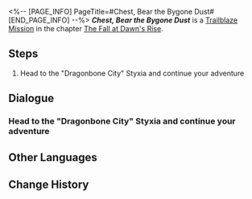 <%-- [PAGE_INFO]
PageTitle=#Chest, Bear the Bygone Dust#
[END_PAGE_INFO] --%>
{{Stub|Dialogue.}}
{{Mission Infobox
|id            = 1040403
|title         = 
|image         = Mission Chest, Bear the Bygone Dust.png{{subst:void|<!--$UPLOAD:<<SpriteOutput/Chronicle/1040403.png>-<Mission Chest, Bear the Bygone Dust.png>-<Fate's Atlas Images>>-->}}
|type          = Trailblaze
|event_name    = 
|chapter       = The Fall at Dawn's Rise
|requirements  = [[Trailblaze Mission]] ''[[Scrolls, Turn the Blade's Gaze]]'' completed
|summary       = After escorting you and Phainon to the Grove, Cipher resumes her underworld treasure hunt with Bartholos, the "Spirithief," as her new companion. Unseen by her, Aglaea's golden nymph latches onto Bartholos, hitching a ride. Upon being discovered, Aglaea makes a last request, and implores Cipher to return to Okhema and fulfill the destiny of the Chrysos Heirs. Memories of a millennia past flicker within Cipher, and for once, her heart wavers.
|characters    = Cipher; Flame Reaver; Mem; Trailblazer
|startLocation = [[Amphoreus]] - [["Dragonbone City" Styxia]]
|world         = Amphoreus
|area          = "Dragonbone City" Styxia
|prev          = Scrolls, Turn the Blade's Gaze
|next          = Golden Thread, Relay the Savior's Fate
|rewards       = Trailblaze EXP*700; Stellar Jade*90; Traveler's Guide*6; Refined Aether*6; Celestial Ambrosia*280; Credit*90,000
}}
'''''Chest, Bear the Bygone Dust''''' is a [[Trailblaze Mission]] in the chapter [[The Fall at Dawn's Rise]].

==Steps==
# Head to the "Dragonbone City" Styxia and continue your adventure

<!--
==Gameplay Notes==

--><!--
==Trial Character==

-->
==Dialogue==
{{Stub Dialogue}}
===Head to the "Dragonbone City" Styxia and continue your adventure{{subst:void|<!--104040301-->}}===
{{Mission Description|type=trailblaze|location="Dragonbone City" Styxia|After dropping (Trailblazer) and Phainon off at the Grove, Cipher rounded up the "Spirithief", Bartholos, and returned to the Nethershore for a bit of scavenging...}}
{{Dialogue Start}}
:{{tx}}
{{Dialogue End}}

==Other Languages==
{{Other Languages
|en   = Chest, Bear the Bygone Dust
|zhs  = 宝箱啊，兀自承装下前尘
|zht  = 寶箱啊，兀自承裝下前塵
|ja   = 宝箱よ、過去を孤独で抱き締めよ
|ko   = 보물상자여, 홀로 과거를 담아 주오
|es   = Cofre, conserva los vestigios del pasado
|fr   = Coffre, conserve les vestiges du passé
|ru   = О сундук, в котором хранится прошлое
|th   = หีบสมบัติเอ๋ย จงบรรจุไว้ซึ่งเศษเสี้ยวอดีต
|vi   = Hỡi rương báu, hãy giữ lấy dấu vết của quá khứ
|de   = O Schatztruhe, du trägst die Vergangenheit in dir
|id   = Peti Harta, Diam-Diam Memuat Masa Silam
|pt   = Baú, Carregue a Poeira Passada
}}

==Change History==
{{Change History|3.3}}
